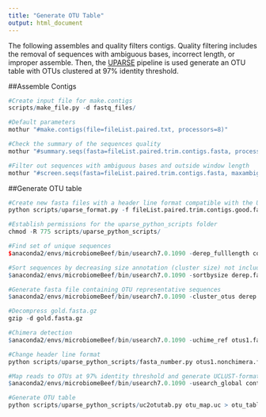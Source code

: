 ```yaml
---
title: "Generate OTU Table"
output: html_document
---
```


The following assembles and quality filters contigs. Quality filtering includes the removal of sequences with ambiguous bases, incorrect length, or improper assemble. Then, the [UPARSE](http://www.drive5.com/uparse/) pipeline is used generate an OTU table with OTUs clustered at 97% identity threshold.

##Assemble Contigs
```r
#Create input file for make.contigs 
scripts/make_file.py -d fastq_files/
```

```r
#Default parameters
mothur "#make.contigs(file=fileList.paired.txt, processors=8)"
```

```r
#Check the summary of the sequences quality
mothur "#summary.seqs(fasta=fileList.paired.trim.contigs.fasta, processors=8)"

#Filter out sequences with ambiguous bases and outside window length 
mothur "#screen.seqs(fasta=fileList.paired.trim.contigs.fasta, maxambig=0, minlength=245, maxlength=275)"
```

##Generate OTU table
```r
#Create new fasta files with a header line format compatible with the UPARSE pipeline
python scripts/uparse_format.py -f fileList.paired.trim.contigs.good.fasta -g fileList.paired.contigs.groups
```

```r
#Establish permissions for the uparse_python_scripts folder
chmod -R 775 scripts/uparse_python_scripts/

#Find set of unique sequences
$anaconda2/envs/microbiomeBeef/bin/usearch7.0.1090 -derep_fulllength contigs_for_uparse.fasta -sizeout -output derep.fa

#Sort sequences by decreasing size annotation (cluster size) not including singletons
$anaconda2/envs/microbiomeBeef/bin/usearch7.0.1090 -sortbysize derep.fa -minsize 2 -output derep.sort.fa

#Generate fasta file containing OTU representative sequences
$anaconda2/envs/microbiomeBeef/bin/usearch7.0.1090 -cluster_otus derep.sort.fa -otus otus1.fa

#Decompress gold.fasta.gz
gzip -d gold.fasta.gz

#Chimera detection
$anaconda2/envs/microbiomeBeef/bin/usearch7.0.1090 -uchime_ref otus1.fa -db gold.fasta -strand plus -nonchimeras otus1.nonchimera.fa

#Change header line format
python scripts/uparse_python_scripts/fasta_number.py otus1.nonchimera.fa > otus2.fa

#Map reads to OTUs at 97% identity threshold and generate UCLUST-format tabbed text
$anaconda2/envs/microbiomeBeef/bin/usearch7.0.1090 -usearch_global contigs_for_uparse.fasta -db otus2.fa -strand plus -id 0.97 -uc otu_map.uc

#Generate OTU table
python scripts/uparse_python_scripts/uc2otutab.py otu_map.uc > otu_table.txt
```